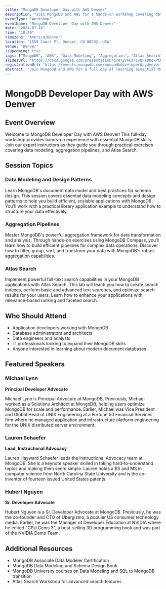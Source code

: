 ```yaml
---
title: "MongoDB Developer Day with AWS Denver"
description: "Join MongoDB and AWS for a hands-on workshop covering data modeling, aggregation pipelines, and Atlas Search"
eventType: "Workshop"
eventName: "MongoDB Developer Day with AWS Denver"
date: "2024-07-18"
time: "10:30"
timezone: "America/Denver"
location: "1550 Court Pl, Denver, CO 80202, USA"
venue: "Denver"
isUpcoming: true
tags: ["MongoDB", "AWS", "Data Modeling", "Aggregation", "Atlas Search"]
slidesUrl: "https://docs.google.com/presentation/d/e/2PACX-1vQFX80qkPCO-1N_bomUsFNVGoGbHZoeFJdIuCf-9CwJIFvsceta3b7u6mgob7SPKIKhWF8Pubd_6A4T/pub?start=false&loop=false&delayms=3000"
registrationUrl: "https://events.mongodb.com/mongodbdeveloperdaydenver"
abstract: "Join MongoDB and AWS for a full day of learning essential MongoDB skills. This hands-on workshop covers data modeling, aggregation pipelines, and Atlas Search with expert instructors guiding you through practical exercises."
---
```


# MongoDB Developer Day with AWS Denver

## Event Overview

Welcome to MongoDB Developer Day with AWS Denver! This full-day workshop provides hands-on experience with essential MongoDB skills. Join our expert instructors as they guide you through practical exercises covering data modeling, aggregation pipelines, and Atlas Search.

## Session Topics

### Data Modeling and Design Patterns
Learn MongoDB's document data model and best practices for schema design. This session covers essential data modeling concepts and design patterns to help you build efficient, scalable applications with MongoDB. You'll work with a practical library application example to understand how to structure your data effectively.

### Aggregation Pipelines
Master MongoDB's powerful aggregation framework for data transformation and analysis. Through hands-on exercises using MongoDB Compass, you'll learn how to build efficient pipelines for complex data operations. Discover how to filter, group, sort, and transform your data with MongoDB's robust aggregation capabilities.

### Atlas Search
Implement powerful full-text search capabilities in your MongoDB applications with Atlas Search. This lab will teach you how to create search indexes, perform basic and advanced text searches, and optimize search results for your users. Learn how to enhance your applications with relevance-based ranking and faceted search.

## Who Should Attend

- Application developers working with MongoDB
- Database administrators and architects
- Data engineers and analysts
- IT professionals looking to expand their MongoDB skills
- Anyone interested in learning about modern document databases

## Featured Speakers

### Michael Lynn
**Principal Developer Advocate**

Michael Lynn is Principal Advocate at MongoDB. Previously, Michael worked as a Solutions Architect at MongoDB, helping users optimize MongoDB for scale and performance. Earlier, Michael was Vice President and Global Head of UNIX Engineering at a Fortune 50 Financial Services firm where he managed application and infrastructure platform engineering for the UNIX distributed server environment.

### Lauren Schaefer
**Lead, Instructional Advocacy**

Lauren Hayward Schaefer leads the Instructional Advocacy team at MongoDB. She is a keynote speaker skilled in taking hard-to-understand topics and making them seem simple. Lauren holds a BS and MS in computer science from North Carolina State University and is the co-inventor of fourteen issued United States patents.

### Hubert Nguyen
**Sr. Developer Advocate**

Hubert Nguyen is a Sr. Developer Advocate at MongoDB. Previously, he was the co-founder and CTO of Ubergizmo, a popular US consumer technology media. Earlier, he was the Manager of Developer Education at NVIDIA where he edited "GPU Gems 3", a best-selling 3D programming book and was part of the NVIDIA Demo Team.

## Additional Resources

- MongoDB Associate Data Modeler Certification
- MongoDB Data Modeling and Schema Design Book
- MongoDB University courses on Data Modeling and SQL to MongoDB transition
- Atlas Search Workshop for advanced search features